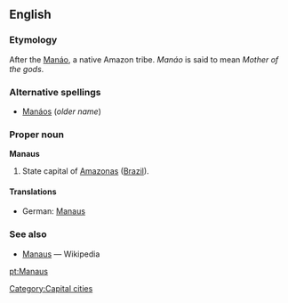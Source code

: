 ==English==

===Etymology===
After the [[Manáo]], a native Amazon tribe.  ''Manáo'' is said to mean ''Mother of the gods''.

===Alternative spellings===
*[[Manáos]] (''older name'')

===Proper noun===
'''Manaus'''

# State capital of [[Amazonas]] ([[Brazil]]).

====Translations====
*German: [[Manaus]]

===See also===
*[[w:Manaus|Manaus]] — Wikipedia
[[Category:Capital cities]]
[[pt:Manaus]]